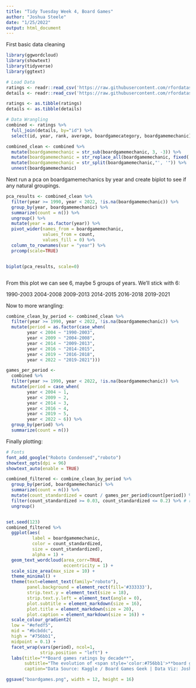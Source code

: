 ```yaml
---
title: "Tidy Tuesday Week 4, Board Games"
author: "Joshua Steele"
date: "1/25/2022"
output: html_document
---
```


First basic data cleaning 

```r
library(ggwordcloud)
library(showtext)
library(tidyverse)
library(ggtext)

# Load Data
ratings <- readr::read_csv('https://raw.githubusercontent.com/rfordatascience/tidytuesday/master/data/2022/2022-01-25/ratings.csv')
details <- readr::read_csv('https://raw.githubusercontent.com/rfordatascience/tidytuesday/master/data/2022/2022-01-25/details.csv')

ratings <- as.tibble(ratings)
details <- as.tibble(details)

# Data Wrangling
combined <- ratings %>% 
  full_join(details, by="id") %>%
  select(id, year, rank, average, boardgamecategory, boardgamemechanic)

combined_clean <- combined %>%
  mutate(boardgamemechanic = str_sub(boardgamemechanic, 3, -3)) %>%
  mutate(boardgamemechanic = str_replace_all(boardgamemechanic, fixed('\"'), "\'")) %>%   # replace " escaped with ' escaped for Prisoner's Dilemma
  mutate(boardgamemechanic = str_split(boardgamemechanic,"', '")) %>% 
  unnest(boardgamemechanic)

```

Next run a pca on boardgamemechanics by year and create biplot to see if any natural groupings.

```r
pca_results <- combined_clean %>% 
  filter(year >= 1990, year < 2022, !is.na(boardgamemechanic)) %>%
  group_by(year, boardgamemechanic) %>%
  summarize(count = n()) %>%
  ungroup() %>%
  mutate(year = as.factor(year)) %>%
  pivot_wider(names_from = boardgamemechanic, 
              values_from = count,
              values_fill = 0) %>%
  column_to_rownames(var = "year") %>%
  prcomp(scale=TRUE) 


biplot(pca_results, scale=0)



```
From this plot we can see 6, maybe 5 groups of years. We'll stick with 6:

1990-2003
2004-2008
2009-2013
2014-2015
2016-2018
2019-2021

Now to more wrangling:

```r
combine_clean_by_period <- combined_clean %>% 
  filter(year >= 1990, year < 2022, !is.na(boardgamemechanic)) %>%
  mutate(period = as.factor(case_when(
        year < 2004 ~ "1990-2003",
        year < 2009 ~ "2004-2008",
        year < 2014 ~ "2009-2013",
        year < 2016 ~ "2014-2015",
        year < 2019 ~ "2016-2018",
        year < 2022 ~ "2019-2021")))

games_per_period <- 
  combined %>%
  filter(year >= 1990, year < 2022, !is.na(boardgamemechanic)) %>%
  mutate(period = case_when(
        year < 2004 ~ 1,
        year < 2009 ~ 2,
        year < 2014 ~ 3,
        year < 2016 ~ 4,
        year < 2019 ~ 5,
        year < 2022 ~ 6)) %>%
  group_by(period) %>%
  summarize(count = n())

```


Finally plotting:

```r


# Fonts
font_add_google("Roboto Condensed","roboto")
showtext_opts(dpi = 96)
showtext_auto(enable = TRUE)

combined_filtered <- combine_clean_by_period %>% 
  group_by(period, boardgamemechanic) %>%
  summarize(count = n()) %>%
  mutate(count_standardized = count / games_per_period$count[period]) %>%
  filter(count_standardized >= 0.03, count_standardized <= 0.2) %>% # remove mechanics present in less than 3% or more than 20% of games
  ungroup()


set.seed(123)
combined_filtered %>% 
  ggplot(aes(
          label = boardgamemechanic,
          color = count_standardized,
          size = count_standardized),
          alpha = 1) +
  geom_text_wordcloud(area_corr=TRUE,
                      eccentricity = 1) +
  scale_size_area(max_size = 10) +
  theme_minimal() +
  theme(text=element_text(family="roboto"),
        panel.background = element_rect(fill='#333333'),
        strip.text.y = element_text(size = 18),
        strip.text.y.left = element_text(angle = 0),
        plot.subtitle = element_markdown(size = 16),
        plot.title = element_markdown(size = 20),
        plot.caption = element_markdown(size = 16)) +
  scale_colour_gradient2(
  low = "#efedf5",
  mid = "#bcbddc",
  high = "#756bb1",
  midpoint = 0.1) +
  facet_wrap(vars(period), ncol=1,
             strip.position = "left") +
  labs(title="**Board games ratings by decade**",
       subtitle="The evolution of <span style='color:#756bb1'>**board game mechanic**</span> prevalence (between 3-20% prevalence) across periods from 1990 - 2021.",
       caption="Data Source: Kaggle / Board Games Geek | Data Viz: Joshua Steele | TidyTuesday 2022: Week 4")

ggsave("boardgames.png", width = 12, height = 16)

```

